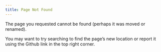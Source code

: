 ```yaml
---
title: Page Not Found
---
```


The page you requested cannot be found (perhaps it was moved or renamed).

You may want to try searching to find the page's new location or report it using the Github link in the top right corner.